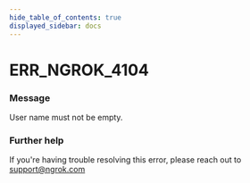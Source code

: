 ```yaml
---
hide_table_of_contents: true
displayed_sidebar: docs
---
```



# ERR_NGROK_4104

### Message

User name must not be empty.

### Further help

If you're having trouble resolving this error, please reach out to [support@ngrok.com](mailto:support@ngrok.com?subject=Help%20with%20ERR_NGROK_4104)

<ErrorDetails error="err_ngrok_4104" />
